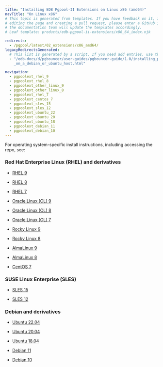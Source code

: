 ```yaml
---
title: "Installing EDB Pgpool-II Extensions on Linux x86 (amd64)"
navTitle: "On Linux x86"
# This topic is generated from templates. If you have feedback on it, instead of
# editing the page and creating a pull request, please enter a GitHub issue and
# the documentation team will update the templates accordingly.
# Leaf template: products/edb-pgpool-ii-extensions/x86_64_index.njk

redirects:
  - /pgpool/latest/02_extensions/x86_amd64/
legacyRedirectsGenerated:
  # This list is generated by a script. If you need add entries, use the `legacyRedirects` key.
  - "/edb-docs/d/pgbouncer/user-guides/pgbouncer-guide/1.0/installing_pgbouncer\
    _on_a_debian_or_ubuntu_host.html"

navigation:
  - pgpoolext_rhel_9
  - pgpoolext_rhel_8
  - pgpoolext_other_linux_9
  - pgpoolext_other_linux_8
  - pgpoolext_rhel_7
  - pgpoolext_centos_7
  - pgpoolext_sles_15
  - pgpoolext_sles_12
  - pgpoolext_ubuntu_22
  - pgpoolext_ubuntu_20
  - pgpoolext_ubuntu_18
  - pgpoolext_debian_11
  - pgpoolext_debian_10
---
```


For operating system-specific install instructions, including accessing the repo, see:

### Red Hat Enterprise Linux (RHEL) and derivatives

- [RHEL 9](pgpoolext_rhel_9)

- [RHEL 8](pgpoolext_rhel_8)

- [RHEL 7](pgpoolext_rhel_7)

- [Oracle Linux (OL) 9](pgpoolext_rhel_9)

- [Oracle Linux (OL) 8](pgpoolext_rhel_8)

- [Oracle Linux (OL) 7](pgpoolext_rhel_7)

- [Rocky Linux 9](pgpoolext_other_linux_9)

- [Rocky Linux 8](pgpoolext_other_linux_8)

- [AlmaLinux 9](pgpoolext_other_linux_9)

- [AlmaLinux 8](pgpoolext_other_linux_8)

- [CentOS 7](pgpoolext_centos_7)

### SUSE Linux Enterprise (SLES)

- [SLES 15](pgpoolext_sles_15)

- [SLES 12](pgpoolext_sles_12)

### Debian and derivatives

- [Ubuntu 22.04](pgpoolext_ubuntu_22)

- [Ubuntu 20.04](pgpoolext_ubuntu_20)

- [Ubuntu 18.04](pgpoolext_ubuntu_18)

- [Debian 11](pgpoolext_debian_11)

- [Debian 10](pgpoolext_debian_10)
